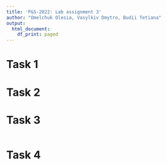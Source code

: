 ---
title: 'P&S-2022: Lab assignment 3'
author: "Omelchuk Olesia, Vasylkiv Dmytro, Budii Tetiana"
output:
  html_document:
    df_print: paged
---

# Task 1


# Task 2


# Task 3
```{r}

```

# Task 4